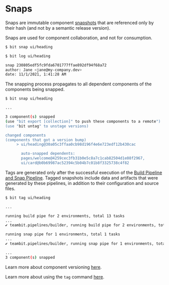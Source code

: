 # Snaps

Snaps are immutable component [snapshots](component-objects) that are referenced only by their hash (and not by a semantic release version).

Snaps are used for component collaboration, and not for consumption.

```bash
$ bit snap ui/heading
```

```bash
$ bit log ui/heading

snap 230805edf5fc9fda6701777ffae892df94f68a72
author: Jane <jane@my-company.dev>
date: 11/1/2021, 1:41:28 AM
```

The snapping process propagates to all dependent components of the components being snapped.

```bash
$ bit snap ui/heading

...

3 component(s) snapped
(use "bit export [collection]" to push these components to a remote")
(use "bit untag" to unstage versions)

changed components
(components that got a version bump)
     > ui/heading@30a05c3ffaa0cb98d196f4e6e723edf12b430cac

       auto-snapped dependents:
       pages/welcome@4259cec3fb31b0e5c8a7c1cab82504d1e08f2967,
       ui/card@b0b69987ac52394c5b04b7c01b8f3325738c4f82

```

Tags are generated only after the successful execution of the [Build Pipeline and Snap Pipeline](/docs/dev-services/builder/build-pipelines#build-pipelines).
Tagged snapshots include data and artifacts that were generated by these pipelines, in addition to their configuration and source files.

```bash
$ bit tag ui/heading

...

running build pipe for 2 environments, total 13 tasks
...
✔ teambit.pipelines/builder, running build pipe for 2 environments, total 13 tasks (completed in 1m)

running snap pipe for 1 environments, total 1 tasks
...
✔ teambit.pipelines/builder, running snap pipe for 1 environments, total 1 tasks (completed in 2s)

...
3 component(s) snapped
```

Learn more about component versioning [here](component-objects).

Learn more about using the `tag` command [here](/docs/reference/cli-reference#snap).
